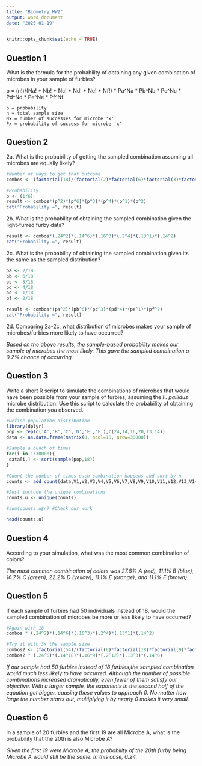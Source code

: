 ```yaml
---
title: "Biometry_HW2"
output: word_document
date: "2025-01-19"
---
```


```r
knitr::opts_chunk$set(echo = TRUE)
```

## Question 1

What is the formula for the probability of obtaining any given combination of microbes in your sample of furbies?

  p = (n!)/(Na! * Nb! * Nc! * Nd! * Ne! * Nf!) * Pa^Na * Pb^Nb * Pc^Nc * Pd^Nd * Pe^Ne * Pf^Nf
    
    p = probability
    n = total sample size
    Nx = number of successes for microbe 'x'
    Px = probability of success for microbe 'x'



## Question 2

2a. What is the probability of getting the sampled combination assuming all microbes are equally likely?

```r

#Number of ways to get that outcome
combos <- (factorial(18)/(factorial(2)*factorial(6)*factorial(3)*factorial(4)*factorial(1)*factorial(2)))

#Probability
p <- (1/6)
result <- combos*(p^2)*(p^6)*(p^3)*(p^4)*(p^1)*(p^2)
cat("Probability =", result)

```
2b. What is the probability of obtaining the sampled combination given the light-furred furby data?

```r

result <- combos*(.24^2)*(.14^6)*(.16^3)*(.2^4)*(.13^1)*(.14^2)
cat("Probability =", result)

```
2c. What is the probability of obtaining the sampled combination given its the same as the sampled distribution?

```r

pa <- 2/18
pb <- 6/18
pc <- 3/18
pd <- 4/18
pe <- 1/18
pf <- 2/18

result <- combos*(pa^2)*(pb^6)*(pc^3)*(pd^4)*(pe^1)*(pf^2)
cat("Probability =", result)


```
2d. Comparing 2a-2c, what distribution of microbes makes your sample of microbes/furbies more likely to have occurred?

  *Based on the above results, the sample-based probability makes our sample of microbes the most likely. This gave the sampled combination a 0.2% chance of occurring.*



## Question 3

Write a short R script to simulate the combinations of microbes that would have been possible from your sample of furbies, assuming the *F. pallidus* microbe distribution. Use this script to calculate the probability of obtaining the combination you observed.


```r

#Define population distribution
library(dplyr)
pop <- rep(c('A','B','C','D','E','F'),c(24,14,16,20,13,14))
data <- as.data.frame(matrix(0, ncol=18, nrow=30000))

#Sample a bunch of times
for(i in 1:30000){
 data[i,] <- sort(sample(pop,18))
}

#Count the number of times each combination happens and sort by n
counts <- add_count(data,V1,V2,V3,V4,V5,V6,V7,V8,V9,V10,V11,V12,V13,V14,V15,V16,V17,V18,sort=T)

#Just include the unique combinations
counts.u <- unique(counts)

#sum(counts.u$n) #Check our work

head(counts.u)


```

## Question 4

According to your simulation, what was the most common combination of colors?

  *The most common combination of colors was 27.8% A (red), 11.1% B (blue), 16.7% C (green), 22.2% D (yellow), 11.1% E (orange), and 11.1% F (brown).*
  


## Question 5

If each sample of furbies had 50 individuals instead of 18, would the sampled combination of microbes be more or less likely to have occurred?

```r

#Again with 18
combos * (.24^2)*(.14^6)*(.16^3)*(.2^4)*(.13^1)*(.14^2)

#Try it with 3x the sample size
combos2 <- (factorial(54)/(factorial(6)*factorial(18)*factorial(9)*factorial(12)*factorial(3)*factorial(6)))
combos2 * (.24^6)*(.14^18)*(.16^9)*(.2^12)*(.13^3)*(.14^6)

```
  *If our sample had 50 furbies instead of 18 furbies,the sampled combination would much less likely to have occurred. Although the number of possible combinations increased dramatically, even fewer      of them satisfy our objective. With a larger sample, the exponents in the second half of the equation get bigger, causing these values to approach 0. No matter how large the number starts out,        multiplying it by nearly 0 makes it very small.*



## Question 6

In a sample of 20 furbies and the first 19 are all Microbe A, what is the probability that the 20th is also Microbe A?

  *Given the first 19 were Microbe A, the probability of the 20th furby being Microbe A would still be the same. In this case, 0.24.*
